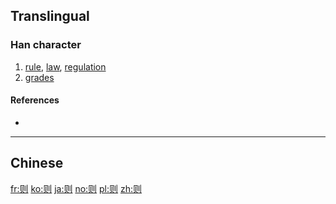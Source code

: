 {{also|則}}
==Translingual==

===Han character===
{{Han char|rn=18|rad=刀|as=04|sn=6|four=|canj=BOLN|ids=⿰贝刂}}

# [[rule]], [[law]], [[regulation]]
# [[grade]]s

====References====
* {{Han ref|kx=0137.301|hdz=10326.050|uh=5219|ud=21017}}

----
==Chinese==
{{zh-see|則}}

[[fr:则]]
[[ko:则]]
[[ja:则]]
[[no:则]]
[[pl:则]]
[[zh:则]]